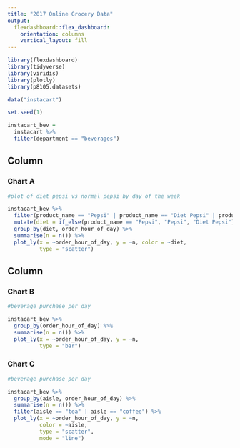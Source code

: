 ```yaml
---
title: "2017 Online Grocery Data"
output: 
  flexdashboard::flex_dashboard:
    orientation: columns
    vertical_layout: fill
---
```


```r
library(flexdashboard)
library(tidyverse)
library(viridis)
library(plotly)
library(p8105.datasets)

data("instacart")

set.seed(1)

instacart_bev =
  instacart %>%
  filter(department == "beverages")
```


Column {data-width=650}
-----------------------------------------------------------------------

### Chart A

```r
#plot of diet pepsi vs normal pepsi by day of the week

instacart_bev %>%
  filter(product_name == "Pepsi" | product_name == "Diet Pepsi" | product_name == "Diet Pepsi Wild Cherry" | product_name == "Diet Pepsi Slim Cans" | product_name == "Diet Pepsi Soda" | product_name == "Diet Pepsi Pack") %>%
  mutate(diet = if_else(product_name == "Pepsi", "Pepsi", "Diet Pepsi")) %>%
  group_by(diet, order_hour_of_day) %>%
  summarise(n = n()) %>%
  plot_ly(x = ~order_hour_of_day, y = ~n, color = ~diet, 
          type = "scatter")

```

Column {data-width=350}
-----------------------------------------------------------------------

### Chart B

```r
#beverage purchase per day

instacart_bev %>%
  group_by(order_hour_of_day) %>%
  summarise(n = n()) %>%
  plot_ly(x = ~order_hour_of_day, y = ~n,
          type = "bar") 

```

### Chart C

```r
#beverage purchase per day

instacart_bev %>%
  group_by(aisle, order_hour_of_day) %>%
  summarise(n = n()) %>%
  filter(aisle == "tea" | aisle == "coffee") %>%
  plot_ly(x = ~order_hour_of_day, y = ~n,
          color = ~aisle,
          type = "scatter", 
          mode = "line") 

```

